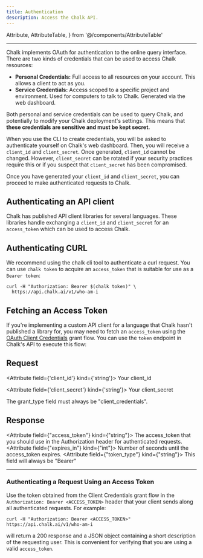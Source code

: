 ```yaml
---
title: Authentication
description: Access the Chalk API.
---
```


  Attribute,
  AttributeTable,
} from '@/components/AttributeTable'

---

Chalk implements OAuth for authentication to the online query interface. There are two kinds of credentials that can be used to access Chalk resources:

- **Personal Credentials:** Full access to all resources on your account. This allows a client to act as you.
- **Service Credentials:** Access scoped to a specific project and environment. Used for computers to talk to Chalk. Generated via the web dashboard.

Both personal and service credentials can be used to query Chalk, and potentially to modify your Chalk deployment's settings. This means that **these credentials are sensitive and must be kept secret.**

When you use the CLI to create credentials, you will be asked to authenticate yourself on Chalk's web dashboard. Then, you will receive a `client_id` and `client_secret`. Once generated, `client_id` cannot be changed. However, `client_secret` can be rotated if your security practices require this or if you suspect that `client_secret` has been compromised.

Once you have generated your `client_id` and `client_secret`, you can proceed to make authenticated requests to Chalk.

## Authenticating an API client

Chalk has published API client libraries for several languages. These libraries handle exchanging a `client_id` and `client_secret` for an `access_token` which can be used to access Chalk.

<CreatingAClient />

## Authenticating CURL

We recommend using the chalk cli tool to authenticate a curl request. You can use `chalk token` to acquire an `access_token` that is suitable for use as a `Bearer token`:

```
curl -H "Authorization: Bearer $(chalk token)" \
  https://api.chalk.ai/v1/who-am-i
```

## Fetching an Access Token

If you're implementing a custom API client for a language that Chalk hasn't published a library for, you may need to fetch an `access_token` using the
[OAuth Client Credentials](https://www.oauth.com/oauth2-servers/access-tokens/client-credentials/) grant flow. You can use the `token` endpoint in Chalk's API to execute this flow:

## Request

<RequestUrl url="https://api.chalk.ai/v1/oauth/token" type="POST" />

<AttributeTable>

<Attribute field={'client_id'} kind={'string'}>
  Your client_id
</Attribute>

<Attribute field={'client_secret'} kind={'string'}>
  Your client_secret
</Attribute>

<Attribute field="grant_type" kind="client_credentials">
  The grant_type field must always be "client_credentials".
</Attribute>

</AttributeTable>

## Response

<AttributeTable>

<Attribute field={"access_token"} kind={"string"}>
The access_token that you should use in the Authorization header for authenticated requests.
</Attribute>
<Attribute field={"expires_in"} kind={"int"}>
Number of seconds until the access_token expires.
</Attribute>
<Attribute field={"token_type"} kind={"string"}>
This field will always be "Bearer"
</Attribute>
</AttributeTable>

---

### Authenticating a Request Using an Access Token

Use the token obtained from the Client Credentials grant flow in the `Authorization: Bearer <ACCESS_TOKEN>` header that your client sends along all authenticated requests. For example:

```
curl -H "Authorization: Bearer <ACCESS_TOKEN>" https://api.chalk.ai/v1/who-am-i
```

will return a 200 response and a JSON object containing a short description of the requesting user. This is convenient for verifying that you are using a valid `access_token`.

